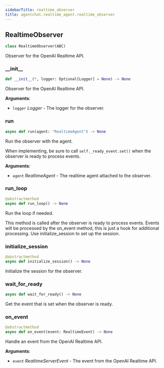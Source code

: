 ```yaml
---
sidebarTitle: realtime_observer
title: agentchat.realtime_agent.realtime_observer
---
```


## RealtimeObserver

```python
class RealtimeObserver(ABC)
```

Observer for the OpenAI Realtime API.

### \_\_init\_\_

```python
def __init__(*, logger: Optional[Logger] = None) -> None
```

Observer for the OpenAI Realtime API.

**Arguments**:

- `logger` _Logger_ - The logger for the observer.

### run

```python
async def run(agent: "RealtimeAgent") -> None
```

Run the observer with the agent.

When implementing, be sure to call `self._ready_event.set()` when the observer is ready to process events.

**Arguments**:

- `agent` _RealtimeAgent_ - The realtime agent attached to the observer.

### run\_loop

```python
@abstractmethod
async def run_loop() -> None
```

Run the loop if needed.

This method is called after the observer is ready to process events.
Events will be processed by the on_event method, this is just a hook for additional processing.
Use initialize_session to set up the session.

### initialize\_session

```python
@abstractmethod
async def initialize_session() -> None
```

Initialize the session for the observer.

### wait\_for\_ready

```python
async def wait_for_ready() -> None
```

Get the event that is set when the observer is ready.

### on\_event

```python
@abstractmethod
async def on_event(event: RealtimeEvent) -> None
```

Handle an event from the OpenAI Realtime API.

**Arguments**:

- `event` _RealtimeServerEvent_ - The event from the OpenAI Realtime API.

